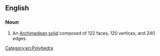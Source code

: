 ==English==

===Noun===
{{en-noun}}

# {{lb|en|geometry}} An [[Archimedean solid]] composed of 122 faces, 120 vertices, and 240 edges.

[[Category:en:Polyhedra]]
